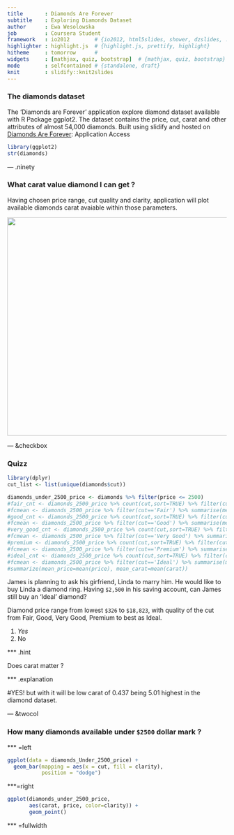```yaml
---
title       : Diamonds Are Forever
subtitle    : Exploring Diamonds Dataset
author      : Ewa Wesolowska
job         : Coursera Student
framework   : io2012        # {io2012, html5slides, shower, dzslides, ...}
highlighter : highlight.js  # {highlight.js, prettify, highlight}
hitheme     : tomorrow      # 
widgets     : [mathjax, quiz, bootstrap]  # {mathjax, quiz, bootstrap}
mode        : selfcontained # {standalone, draft}
knit        : slidify::knit2slides
--- 
```


<style>
article p {
  font-size: 16px;
}
article code {
  font-size: 14px;
}

</style>

### The diamonds dataset

The 'Diamonds are Forever' application explore diamond dataset available with R Package ggplot2.
The dataset contains the price, cut, carat and other attributes of almost 54,000 diamonds.
Built using slidify and hosted on [Diamonds Are Forever](https://ewat3ch.shinyapps.io/diamonds_are_forever/): Application Access

```r
library(ggplot2)
str(diamonds)
```

--- .ninety

### What carat value diamond I can get ?

Having chosen price range, cut quality and clarity, application will plot available diamonds carat avaiable within those parameters.

<img height='500' width='600' src=img-week3/diamonds_are_forever.png>

---  &checkbox

### Quizz

```r
library(dplyr)
cut_list <- list(unique(diamonds$cut))

diamonds_under_2500_price <- diamonds %>% filter(price <= 2500)
#fair_cnt <- diamonds_2500_price %>% count(cut,sort=TRUE) %>% filter(cut=='Fair')
#fcmean <- diamonds_2500_price %>% filter(cut=='Fair') %>% summarise(mean=mean(carat))
#good_cnt <- diamonds_2500_price %>% count(cut,sort=TRUE) %>% filter(cut=='Good')
#fcmean <- diamonds_2500_price %>% filter(cut=='Good') %>% summarise(mean=mean(carat))
#very_good_cnt <- diamonds_2500_price %>% count(cut,sort=TRUE) %>% filter(cut=='Very Good')
#fcmean <- diamonds_2500_price %>% filter(cut=='Very Good') %>% summarise(mean=mean(carat))
#premium <- diamonds_2500_price %>% count(cut,sort=TRUE) %>% filter(cut=='Premium')
#fcmean <- diamonds_2500_price %>% filter(cut=='Premium') %>% summarise(mean=mean(carat))
#ideal_cnt <- diamonds_2500_price %>% count(cut,sort=TRUE) %>% filter(cut=='Ideal')
#fcmean <- diamonds_2500_price %>% filter(cut=='Ideal') %>% summarise(mean=mean(carat))
#summarize(mean_price=mean(price), mean_carat=mean(carat))

```

James is planning to ask his girfriend, Linda  to marry him. He would like to buy Linda a diamond ring.
Having `$2,500` in his saving account, can James still buy an 'Ideal' diamond?

Diamond price range from lowest `$326` to `$18,823`, with quality of the cut from Fair, Good, Very Good, Premium to best as Ideal.

1. _Yes_
2. No

*** .hint

Does carat matter ?

*** .explanation

#YES! but with it will be low carat of 0.437 being 5.01 highest in the diamond dataset.

--- &twocol

### How many diamonds available under `$2500` dollar mark ?

*** =left
```r
ggplot(data = diamonds_Under_2500_price) + 
  geom_bar(mapping = aes(x = cut, fill = clarity), 
           position = "dodge")
```
***=right

```r
ggplot(diamonds_under_2500_price, 
       aes(carat, price, color=clarity)) + 
       geom_point() 
```

*** =fullwidth
